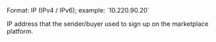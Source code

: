 <ParamField body="sender_signup_ip" type="string">
Format: IP (IPv4 / IPv6); example: `10.220.90.20`

IP address that the sender/buyer used to sign up on the marketplace platform.
</ParamField>
